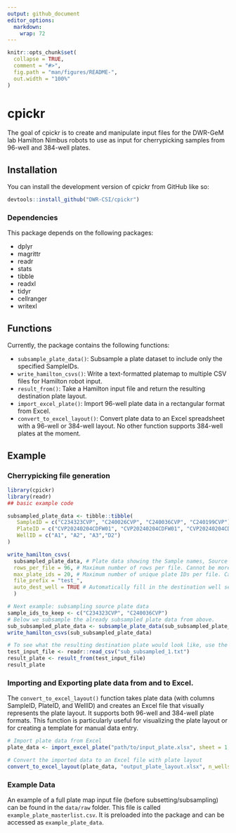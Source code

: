 ```yaml
---
output: github_document
editor_options: 
  markdown: 
    wrap: 72
---
```


<!-- README.md is generated from README.Rmd. Please edit that file -->

```r
knitr::opts_chunk$set(
  collapse = TRUE,
  comment = "#>",
  fig.path = "man/figures/README-",
  out.width = "100%"
)
```

# cpickr

<!-- badges: start -->

<!-- badges: end -->

The goal of cpickr is to create and manipulate input files for the DWR-GeM lab Hamilton
Nimbus robots to use as input for cherrypicking samples from 96-well and 384-well
plates.

## Installation

You can install the development version of cpickr from GitHub like so:

``` r
devtools::install_github("DWR-CSI/cpickr")
```

### Dependencies

This package depends on the following packages:

-   dplyr
-   magrittr
-   readr
-   stats
-   tibble
-   readxl
-   tidyr
-   cellranger
-   writexl


## Functions

Currently, the package contains the following functions:

-    `subsample_plate_data()`: Subsample a plate dataset to include only
    the specified SampleIDs.
-    `write_hamilton_csvs()`: Write a text-formatted platemap to
    multiple CSV files for Hamilton robot input.
-   `result_from()`: Take a Hamilton input file and return the resulting
    destination plate layout.
-   `import_excel_plate()`: Import 96-well plate data in a rectangular format from Excel.
-   `convert_to_excel_layout()`: Convert plate data to an Excel spreadsheet with a 96-well or 384-well layout. No other function supports 384-well plates at the moment.

## Example

### Cherrypicking file generation

```r
library(cpickr)
library(readr)
## basic example code

subsampled_plate_data <- tibble::tibble(
   SampleID = c("C234323CVP", "C240026CVP", "C240036CVP", "C240199CVP"),
   PlateID = c("CVP20240204CDFW01", "CVP20240204CDFW01", "CVP20240204CDFW01", "CVP20240218CDFW02"),
   WellID = c("A1", "A2", "A3","D2")
)

write_hamilton_csvs(
  subsampled_plate_data, # Plate data showing the Sample names, Source plates, and Source wells
  rows_per_file = 96, # Maximum number of rows per file. Cannot be more than 96.
  max_plate_ids = 20, # Maximum number of unique plate IDs per file. Cannot be more than 20.
  file_prefix = "test_", 
  auto_dest_well = TRUE # Automatically fill in the destination well sequentially from A1-A8, B1-B8, etc. Leave blank to fill in manually afterwards.
  )

# Next example: subsampling source plate data
sample_ids_to_keep <- c("C234323CVP", "C240036CVP")
# Below we subsample the already subsampled plate data from above.
sub_subsampled_plate_data <- subsample_plate_data(sub_subsampled_plate_data, sample_ids_to_keep, file_prefix = "sub_subsampled_")
write_hamilton_csvs(sub_subsampled_plate_data)

# To see what the resulting destination plate would look like, use the result_from function on a Hamilton input .txt file.
test_input_file <- readr::read_csv("sub_subsampled_1.txt")
result_plate <- result_from(test_input_file)
result_plate
```

### Importing and Exporting plate data from and to Excel.

The `convert_to_excel_layout()` function takes plate data (with columns SampleID, PlateID, and WellID) and creates an Excel file that visually represents the plate layout. It supports both 96-well and 384-well plate formats. This function is particularly useful for visualizing the plate layout or for creating a template for manual data entry.

```r
# Import plate data from Excel
plate_data <- import_excel_plate("path/to/input_plate.xlsx", sheet = 1, start_cell = "A1")

# Convert the imported data to an Excel file with plate layout
convert_to_excel_layout(plate_data, "output_plate_layout.xlsx", n_wells = 96)
```

### Example Data
An example of a full plate map input file (before subsetting/subsampling) can be found in the `data/raw` folder. This file is called `example_plate_masterlist.csv`. It is preloaded into the package and can be accessed as `example_plate_data`.
